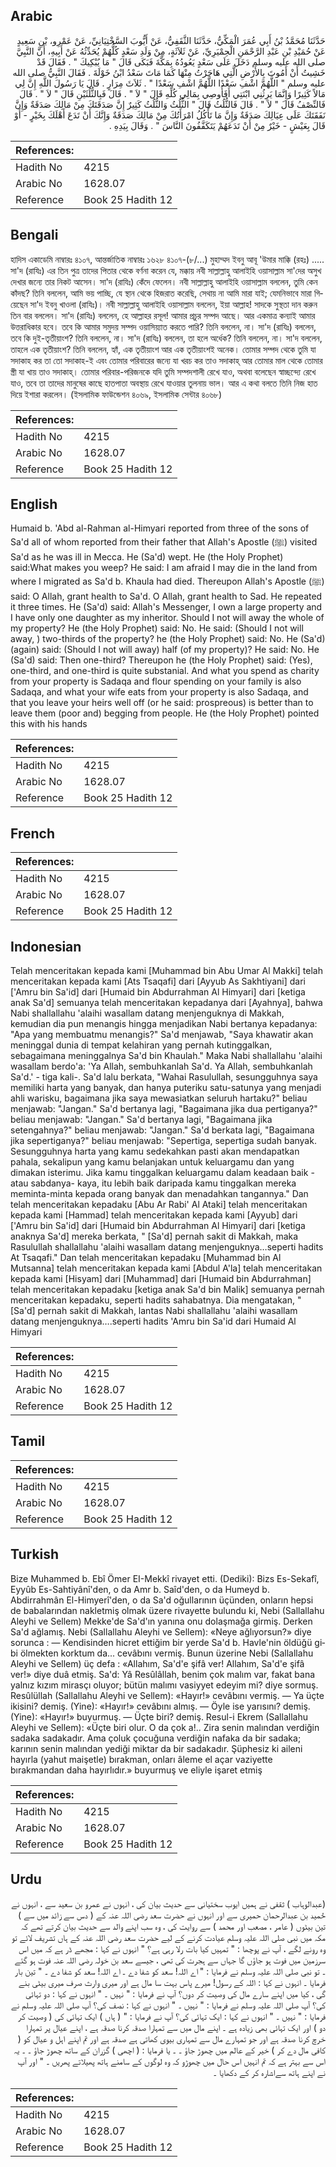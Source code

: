 ## Arabic


<div dir="rtl" lang="ar" style={{fontSize:'larger',backgroundColor:'#f8f9fa',padding:20}}>
حَدَّثَنَا مُحَمَّدُ بْنُ أَبِي عُمَرَ الْمَكِّيُّ، حَدَّثَنَا الثَّقَفِيُّ، عَنْ أَيُّوبَ السَّخْتِيَانِيِّ، عَنْ عَمْرِو، بْنِ سَعِيدٍ عَنْ حُمَيْدِ بْنِ عَبْدِ الرَّحْمَنِ الْحِمْيَرِيِّ، عَنْ ثَلاَثَةٍ، مِنْ وَلَدِ سَعْدٍ كُلُّهُمْ يُحَدِّثُهُ عَنْ أَبِيهِ، أَنَّ النَّبِيَّ صلى الله عليه وسلم دَخَلَ عَلَى سَعْدٍ يَعُودُهُ بِمَكَّةَ فَبَكَى قَالَ ‏"‏ مَا يُبْكِيكَ ‏"‏ ‏.‏ فَقَالَ قَدْ خَشِيتُ أَنْ أَمُوتَ بِالأَرْضِ الَّتِي هَاجَرْتُ مِنْهَا كَمَا مَاتَ سَعْدُ ابْنُ خَوْلَةَ ‏.‏ فَقَالَ النَّبِيُّ صلى الله عليه وسلم ‏"‏ اللَّهُمَّ اشْفِ سَعْدًا اللَّهُمَّ اشْفِ سَعْدًا ‏"‏ ‏.‏ ثَلاَثَ مِرَارٍ ‏.‏ قَالَ يَا رَسُولَ اللَّهِ إِنَّ لِي مَالاً كَثِيرًا وَإِنَّمَا يَرِثُنِي ابْنَتِي أَفَأُوصِي بِمَالِي كُلِّهِ قَالَ ‏"‏ لاَ ‏"‏ ‏.‏ قَالَ فَبِالثُّلُثَيْنِ قَالَ ‏"‏ لاَ ‏"‏ ‏.‏ قَالَ فَالنِّصْفُ قَالَ ‏"‏ لاَ ‏"‏ ‏.‏ قَالَ فَالثُّلُثُ قَالَ ‏"‏ الثُّلُثُ وَالثُّلُثُ كَثِيرٌ إِنَّ صَدَقَتَكَ مِنْ مَالِكَ صَدَقَةٌ وَإِنَّ نَفَقَتَكَ عَلَى عِيَالِكَ صَدَقَةٌ وَإِنَّ مَا تَأْكُلُ امْرَأَتُكَ مِنْ مَالِكَ صَدَقَةٌ وَإِنَّكَ أَنْ تَدَعَ أَهْلَكَ بِخَيْرٍ - أَوْ قَالَ بِعَيْشٍ - خَيْرٌ مِنْ أَنْ تَدَعَهُمْ يَتَكَفَّفُونَ النَّاسَ ‏"‏ ‏.‏ وَقَالَ بِيَدِهِ ‏.‏
</div>
<div style={{backgroundColor:'#f8f9fa',padding:20, marginBottom: 10}}><table> <thead> <tr> <th>References:</th> <th></th> </tr> </thead> <tbody><tr><td>Hadith No</td><td>4215</td></tr><tr><td>Arabic No</td><td>1628.07</td></tr><tr><td>Reference</td><td>Book 25 Hadith 12</td></tr></tbody></table></div>

## Bengali


<div dir="ltr" lang="bn" style={{fontSize:'larger',backgroundColor:'#f8f9fa',padding:20}}>
হাদিস একাডেমি নাম্বারঃ ৪১০৭, আন্তর্জাতিক নাম্বারঃ ১৬২৮ ৪১০৭-(৮/...) মুহাম্মদ ইবনু আবূ 'উমার মাক্কি (রহঃ) ..... সা'দ (রাযিঃ) এর তিন পুত্র তাদের পিতার থেকে বর্ণনা করেন যে, মক্কায় নবী সাল্লাল্লাহু আলাইহি ওয়াসাল্লাম সা'দের অসুখ দেখার জন্যে তার নিকট আসেন। সা'দ (রাযিঃ) কেঁদে ফেলেন। নবী সাল্লাল্লাহু আলাইহি ওয়াসাল্লাম বললেন, তুমি কেন কাঁদছ? তিনি বললেন, আমি ভয় পাচ্ছি, যে স্থান থেকে হিজরাত করেছি, সেথায় না আমি মারা যাই; যেমনিভাবে মারা গিয়েছেন সা'দ ইবনু খাওলা (রাযিঃ)। নবী সাল্লাল্লাহু আলাইহি ওয়াসাল্লাম বললেন, ইয়া আল্লাহ! সাদকে সুস্থতা দান করুন তিন বার বললেন। সা'দ (রাযিঃ) বললেন, হে আল্লাহর রসূল! আমার প্রচুর সম্পদ আছে। আর একমাত্র কন্যাই আমার উত্তরাধিকার হবে। তবে কি আমার সমুদয় সম্পদ ওয়াসিয়্যাত করতে পারি? তিনি বললেন, না। সা'দ (রাযিঃ) বললেন, তবে কি দুই-তৃতীয়াংশ? তিনি বললেন, না। সা'দ (রাযিঃ) বললেন, তা হলে অর্ধেক? তিনি বললেন, না। সা'দ বললেন, তাহলে এক তৃতীয়াংশ? তিনি বললেন, হ্যাঁ, এক তৃতীয়াংশ আর এক তৃতীয়াংশই অনেক। তোমার সম্পদ থেকে তুমি যা সদাকাহ কর তা তো সদাকাহ-ই এবং তোমার পরিবারের জন্যে যা খরচ কর তাও সদাকাহ্ আর তোমার মাল থেকে তোমার স্ত্রী যা খায় তাও সদাকাহ্। তোমার পরিবার-পরিজনকে যদি তুমি সম্পদশালী রেখে যাও, অথবা বলেছেন স্বাচ্ছন্দ্যে রেখে যাও, তবে তা তাদের মানুষের কাছে হাতপাতা অবস্থায় রেখে যাওয়ার তুলনায় ভাল। আর এ কথা বলতে তিনি নিজ হাত দিয়ে ইশারা করলেন। (ইসলামিক ফাউন্ডেশন ৪০৬৯, ইসলামিক সেন্টার ৪০৬৮)
</div>
<div style={{backgroundColor:'#f8f9fa',padding:20, marginBottom: 10}}><table> <thead> <tr> <th>References:</th> <th></th> </tr> </thead> <tbody><tr><td>Hadith No</td><td>4215</td></tr><tr><td>Arabic No</td><td>1628.07</td></tr><tr><td>Reference</td><td>Book 25 Hadith 12</td></tr></tbody></table></div>

## English


<div dir="ltr" lang="en" style={{fontSize:'larger',backgroundColor:'#f8f9fa',padding:20}}>
Humaid b. 'Abd al-Rahman al-Himyari reported from three of the sons of Sa'd all of whom reported from their father that Allah's Apostle (ﷺ) visited Sa'd as he was ill in Mecca. He (Sa'd) wept. He (the Holy Prophet) said:What makes you weep? He said: I am afraid I may die in the land from where I migrated as Sa'd b. Khaula had died. Thereupon Allah's Apostle (ﷺ) said: O Allah, grant health to Sa'd. O Allah, grant health to Sad. He repeated it three times. He (Sa'd) said: Allah's Messenger, I own a large property and I have only one daughter as my inheritor. Should I not will away the whole of my property? He (the Holy Prophet) said: No. He said: (Should I not will away, ) two-thirds of the property? he (the Holy Prophet) said: No. He (Sa'd) (again) said: (Should I not will away) half (of my property)? He said: No. He (Sa'd) said: Then one-third? Thereupon he (the Holy Prophet) said: (Yes), one-third, and one-third is quite substanial. And what you spend as charity from your property is Sadaqa and flour spending on your family is also Sadaqa, and what your wife eats from your property is also Sadaqa, and that you leave your heirs well off (or he said: prospreous) is better than to leave them (poor and) begging from people. He (the Holy Prophet) pointed this with his hands
</div>
<div style={{backgroundColor:'#f8f9fa',padding:20, marginBottom: 10}}><table> <thead> <tr> <th>References:</th> <th></th> </tr> </thead> <tbody><tr><td>Hadith No</td><td>4215</td></tr><tr><td>Arabic No</td><td>1628.07</td></tr><tr><td>Reference</td><td>Book 25 Hadith 12</td></tr></tbody></table></div>

## French


<div dir="ltr" lang="fr" style={{fontSize:'larger',backgroundColor:'#f8f9fa',padding:20}}>

</div>
<div style={{backgroundColor:'#f8f9fa',padding:20, marginBottom: 10}}><table> <thead> <tr> <th>References:</th> <th></th> </tr> </thead> <tbody><tr><td>Hadith No</td><td>4215</td></tr><tr><td>Arabic No</td><td>1628.07</td></tr><tr><td>Reference</td><td>Book 25 Hadith 12</td></tr></tbody></table></div>

## Indonesian


<div dir="ltr" lang="id" style={{fontSize:'larger',backgroundColor:'#f8f9fa',padding:20}}>
Telah menceritakan kepada kami [Muhammad bin Abu Umar Al Makki] telah menceritakan kepada kami [Ats Tsaqafi] dari [Ayyub As Sakhtiyani] dari ['Amru bin Sa'id] dari [Humaid bin Abdurrahman Al Himyari] dari [ketiga anak Sa'd] semuanya telah menceritakan kepadanya dari [Ayahnya], bahwa Nabi shallallahu 'alaihi wasallam datang menjenguknya di Makkah, kemudian dia pun menangis hingga menjadikan Nabi bertanya kepadanya: "Apa yang membuatmu menangis?" Sa'd menjawab, "Saya khawatir akan meninggal dunia di tempat kelahiran yang pernah kutinggalkan, sebagaimana meninggalnya Sa'd bin Khaulah." Maka Nabi shallallahu 'alaihi wasallam berdo'a: 'Ya Allah, sembuhkanlah Sa'd. Ya Allah, sembuhkanlah Sa'd.' - tiga kali-. Sa'd lalu berkata, "Wahai Rasulullah, sesungguhnya saya memiliki harta yang banyak, dan hanya puteriku satu-satunya yang menjadi ahli warisku, bagaimana jika saya mewasiatkan seluruh hartaku?" beliau menjawab: "Jangan." Sa'd bertanya lagi, "Bagaimana jika dua pertiganya?" beliau menjawab: "Jangan." Sa'd bertanya lagi, "Bagaimana jika setengahnya?" beliau menjawab: "Jangan." Sa'd berkata lagi, "Bagaimana jika sepertiganya?" beliau menjawab: "Sepertiga, sepertiga sudah banyak. Sesungguhnya harta yang kamu sedekahkan pasti akan mendapatkan pahala, sekalipun yang kamu belanjakan untuk keluargamu dan yang dimakan isterimu. Jika kamu tinggalkan keluargamu dalam keadaan baik -atau sabdanya- kaya, itu lebih baik daripada kamu tinggalkan mereka meminta-minta kepada orang banyak dan menadahkan tangannya." Dan telah menceritakan kepadaku [Abu Ar Rabi' Al Ataki] telah menceritakan kepada kami [Hammad] telah menceritakan kepada kami [Ayyub] dari ['Amru bin Sa'id] dari [Humaid bin Abdurrahman Al Himyari] dari [ketiga anaknya Sa'd] mereka berkata, " [Sa'd] pernah sakit di Makkah, maka Rasulullah shallallahu 'alaihi wasallam datang menjenguknya…seperti hadits At Tsaqafi." Dan telah menceritakan kepadaku [Muhammad bin Al Mutsanna] telah menceritakan kepada kami [Abdul A'la] telah menceritakan kepada kami [Hisyam] dari [Muhammad] dari [Humaid bin Abdurrahman] telah menceritakan kepadaku [ketiga anak Sa'd bin Malik] semuanya pernah menceritakan kepadaku, seperti hadits sahabatnya. Dia mengatakan, " [Sa'd] pernah sakit di Makkah, lantas Nabi shallallahu 'alaihi wasallam datang menjenguknya….seperti hadits 'Amru bin Sa'id dari Humaid Al Himyari
</div>
<div style={{backgroundColor:'#f8f9fa',padding:20, marginBottom: 10}}><table> <thead> <tr> <th>References:</th> <th></th> </tr> </thead> <tbody><tr><td>Hadith No</td><td>4215</td></tr><tr><td>Arabic No</td><td>1628.07</td></tr><tr><td>Reference</td><td>Book 25 Hadith 12</td></tr></tbody></table></div>

## Tamil


<div dir="ltr" lang="ta" style={{fontSize:'larger',backgroundColor:'#f8f9fa',padding:20}}>

</div>
<div style={{backgroundColor:'#f8f9fa',padding:20, marginBottom: 10}}><table> <thead> <tr> <th>References:</th> <th></th> </tr> </thead> <tbody><tr><td>Hadith No</td><td>4215</td></tr><tr><td>Arabic No</td><td>1628.07</td></tr><tr><td>Reference</td><td>Book 25 Hadith 12</td></tr></tbody></table></div>

## Turkish


<div dir="ltr" lang="tr" style={{fontSize:'larger',backgroundColor:'#f8f9fa',padding:20}}>
Bize Muhammed b. Ebî Ömer EI-Mekkî rivayet etti. (Dediki): Bizs Es-Sekafî, Eyyûb Es-Sahtiyânî'den, o da Amr b. Saîd'den, o da Humeyd b. Abdirrahmân El-Himyerî'den, o da Sa'd oğullarının üçünden, onların hepsi de babalarından nakletmiş olmak üzere rivayette bulundu ki, Nebi (Sallallahu Aleyhi ve Sellem) Mekke'de Sa'd'ın yanına onu dolaşmağa girmiş. Derken Sa'd ağlamış. Nebi (Sallallahu Aleyhi ve Sellem): «Neye ağlıyorsun?» diye sorunca : — Kendisinden hicret ettiğim bir yerde Sa'd b. Havle'nin öldüğü gi­bi ölmekten korktum da... cevâbını vermiş. Bunun üzerine Nebi (Sallallahu Aleyhi ve Sellem) üç defa : «Allahım, Sa'd'e şifâ ver! Allahım, Sa'd'e şifâ ver!» diye duâ etmiş. Sa'd: Yâ Resûlâllah, benim çok malım var, fakat bana yalnız kızım mirasçı oluyor; bütün malımı vasiyyet edeyim mi? diye sormuş. Resûlüllah (Sallallahu Aleyhi ve Sellem): «Hayır!» cevâbını vermiş. — Ya üçte ikisini? demiş. (Yine): «Hayır!» cevâbını almış. — Öyle ise yarısını? demiş. (Yine): «Hayır!» buyurmuş. — Üçte biri? demiş. Resul-i Ekrem (Sallallahu Aleyhi ve Sellem): «Üçte biri olur. O da çok a!.. Zira senin malından verdiğin sadaka sadakadır. Ama çoluk çocuğuna verdiğin nafaka da bir sadaka; karının senin malından yediği miktar da bir sadakadır. Şüphesiz ki aileni hayırla (yahut maişetle) bırakman, onları âleme el açar vaziyette bırakmandan daha hayırlıdır.» buyurmuş ve eliyle işaret etmiş
</div>
<div style={{backgroundColor:'#f8f9fa',padding:20, marginBottom: 10}}><table> <thead> <tr> <th>References:</th> <th></th> </tr> </thead> <tbody><tr><td>Hadith No</td><td>4215</td></tr><tr><td>Arabic No</td><td>1628.07</td></tr><tr><td>Reference</td><td>Book 25 Hadith 12</td></tr></tbody></table></div>

## Urdu


<div dir="rtl" lang="ur" style={{fontSize:'larger',backgroundColor:'#f8f9fa',padding:20}}>
(عبدالوہاب ) ثقفی نے ہمیں ایوب سختیانی سے حدیث بیان کی ، انہوں نے عمرو بن سعید سے ، انہوں نے حُمید بن عبدالرحمان حمیری سے اور انہوں نے حضرت سعد رضی اللہ عنہ کے ( دس سے زائد میں سے ) تین بیٹوں ( عامر ، مصعب اور محمد ) سے روایت کی ، وہ سب اپنے والد سے حدیث بیان کرتے تھے کہ مکہ میں نبی صلی اللہ علیہ وسلم عیادت کرنے کے لیے حضرت سعد رضی اللہ عنہ کے ہاں تشریف لائے تو وہ رونے لگے ، آپ نے پوچھا : " تمہیں کیا بات رلا رہی ہے؟ " انہوں نے کہا : مجھے ڈر ہے کہ میں اس سرزمین میں فوت ہو جاؤں گا جہاں سے ہجرت کی تھی ، جیسے سعد بن خولہ رضی اللہ عنہ فوت ہو گئے ۔ تو نبی صلی اللہ علیہ وسلم نے فرمایا : " اے اللہ! سعد کو شفا دے ۔ اے اللہ! سعد کو شفا دے ۔ " تین بار فرمایا ۔ انہوں نے کہا : اللہ کے رسول! میرے پاس بہت سا مال ہے اور میری وارث صرف میری بیٹی بنے گی ، کیا میں اپنے سارے مال کی وصیت کر دوں؟ آپ نے فرمایا : " نہیں ۔ " انہوں نے کہا : دو تہائی کی؟ آپ صلی اللہ علیہ وسلم نے فرمایا : " نہیں ۔ " انہوں نے کہا : نصف کی؟ آپ صلی اللہ علیہ وسلم نے فرمایا : " نہیں ۔ " انہوں نے کہا : ایک تہائی کی؟ آپ نے فرمایا : " ( ہاں ) ایک تہائی کی ( وصیت کر دو ) اور ایک تہائی بھی زیادہ ہے ۔ اپنے مال میں سے تمہارا صدقہ کرنا صدقہ ہے ، اپنے عیال پر تمہارا خرچ کرنا صدقہ ہے اور جو تمہارے مال سے تمہاری بیوی کھاتی ہے صدقہ ہے اور تم اپنے اہل و عیال کو ( کافی مال دے کر ) خیر کے عالم میں چھوڑ جاؤ ۔ ۔ یا فرمایا : ( اچھی ) گزران کے ساتھ چھوڑ جاؤ ۔ ۔ یہ اس سے بہتر ہے کہ تم انہیں اس حال میں چھوڑو کہ وہ لوگوں کے سامنے ہاتھ پھیلاتے پھریں ۔ " اور آپ نے اپنے ہاتھ سےاشارہ کر کے دکھایا ۔
</div>
<div style={{backgroundColor:'#f8f9fa',padding:20, marginBottom: 10}}><table> <thead> <tr> <th>References:</th> <th></th> </tr> </thead> <tbody><tr><td>Hadith No</td><td>4215</td></tr><tr><td>Arabic No</td><td>1628.07</td></tr><tr><td>Reference</td><td>Book 25 Hadith 12</td></tr></tbody></table></div>